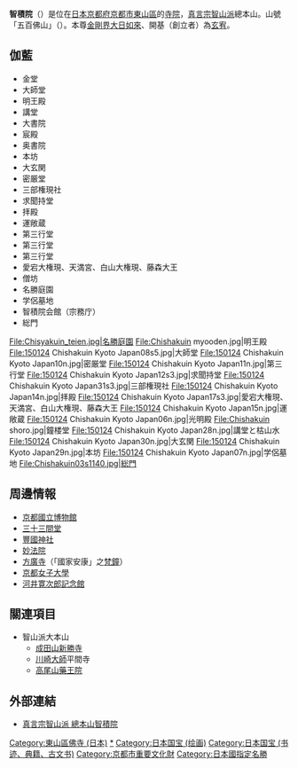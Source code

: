 {{日本寺院
| name = 智積院
| img = File:150124 Chishakuin Kyoto Japan01s3.jpg
| img_capt = 金堂
| image_width = 300
| nihongo = 智積院
| hiragana = ちしゃくいん
| romaji = Chishaku-in
| location = [[京都府|京都府]][[京都市|京都市]][[東山區_(日本)|東山區]]<br>東大路通七条下ル東瓦町964
| sangou = 五百佛山
| section = [[真言宗智山派|真言宗智山派]]總本山
| god = [[金剛界|金剛界]][[大日如來|大日如來]]
| found_year = [[慶長|慶長]]3年（1598年）
| founder = [[玄宥|玄宥]]（開基）
| official_name = 五百佛山 智積院 根來寺
| alias = 
| struct = 
| title = [[真言宗十八本山|真言宗十八本山]]7番<br/>[[近畿三十六不動尊|近畿三十六不動尊]]20番<br/>[[京都十三佛靈場|京都十三佛靈場]]1番
| cultural_collection = 大書院障壁畫25面、松に草花圖屏風、金剛經（國寶）<br>絹本著色童子經曼荼羅圖、絹本著色孔雀明王像 他（重要文化財）<br>庭園（名勝）
}}
'''智積院'''（{{lang|ja|ちしゃくいん}}）是位在[[日本|日本]][[京都府|京都府]][[京都市|京都市]][[東山區_(日本)|東山區]]的[[寺院|寺院]]，[[真言宗智山派|真言宗智山派]]總本山。山號「五百佛山」（{{lang|ja|いおぶさん}}）。本尊[[金剛界|金剛界]][[大日如來|大日如來]]、開基（創立者）為[[玄宥|玄宥]]。

== 伽藍 ==
* 金堂
* 大師堂
* 明王殿
* 講堂
* 大書院
* 宸殿
* 奥書院
* 本坊
* 大玄関
* 密厳堂
* 三部権現社
* 求聞持堂
* 拝殿
* 運敞蔵
* 第三行堂
* 第三行堂
* 第三行堂
* 愛宕大権現、天満宮、白山大権現、藤森大王
* 僧坊
* 名勝庭園
* 学侶墓地
* 智積院会館（宗務庁）
* 総門
<gallery widths="150px" heights="100px">
File:Chisyakuin_teien.jpg|名勝庭園
File:Chishakuin myooden.jpg|明王殿
File:150124 Chishakuin Kyoto Japan08s5.jpg|大師堂
File:150124 Chishakuin Kyoto Japan10n.jpg|密厳堂
File:150124 Chishakuin Kyoto Japan11n.jpg|第三行堂
File:150124 Chishakuin Kyoto Japan12s3.jpg|求聞持堂
File:150124 Chishakuin Kyoto Japan31s3.jpg|三部権現社
File:150124 Chishakuin Kyoto Japan14n.jpg|拝殿
File:150124 Chishakuin Kyoto Japan17s3.jpg|愛宕大権現、天満宮、白山大権現、藤森大王
File:150124 Chishakuin Kyoto Japan15n.jpg|運敞蔵
File:150124 Chishakuin Kyoto Japan06n.jpg|光明殿
File:Chishakuin shoro.jpg|鐘楼堂
File:150124 Chishakuin Kyoto Japan28n.jpg|講堂と枯山水
File:150124 Chishakuin Kyoto Japan30n.jpg|大玄関
File:150124 Chishakuin Kyoto Japan29n.jpg|本坊
File:150124 Chishakuin Kyoto Japan07n.jpg|学侶墓地
File:Chishakuin03s1140.jpg|総門
</gallery>

== 周邊情報 ==
*[[京都國立博物館|京都國立博物館]]
*[[三十三間堂|三十三間堂]]
*[[豐國神社_(京都市)|豐國神社]]
*[[妙法院|妙法院]]
*[[方廣寺_(京都)|方廣寺]]（「國家安康」之[[梵鐘|梵鐘]]）
*[[京都女子大學|京都女子大學]]
*[[河井寛次郎記念館|河井寛次郎記念館]]

== 關連項目 ==
*智山派大本山
**[[成田山新勝寺|成田山新勝寺]]
**[[川崎大師|川崎大師]]平間寺
**[[高尾山藥王院|高尾山藥王院]]

== 外部連結 ==
{{Commonscat|Chishakuin}}
* [https://web.archive.org/web/20091216130829/http://www.chisan.or.jp/sohonzan/ 真言宗智山派 總本山智積院]

{{DEFAULTSORT:Chishakuin}}
[[Category:東山區佛寺_(日本)|Category:東山區佛寺 (日本)]]
[[Category:真言宗智山派|*]]
[[Category:日本国宝_(绘画)|Category:日本国宝 (绘画)]]
[[Category:日本国宝_(书迹、典籍、古文书)|Category:日本国宝 (书迹、典籍、古文书)]]
[[Category:京都市重要文化財|Category:京都市重要文化財]]
[[Category:日本國指定名勝|Category:日本國指定名勝]]